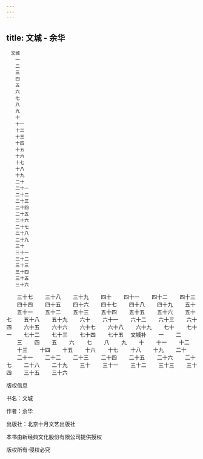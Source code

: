 ```yaml
---
---
---
```

title: 文城 - 余华
---


```
　文城
　　一
　　二
　　三
　　四
　　五
　　六
　　七
　　八
　　九
　　十
　　十一
　　十二
　　十三
　　十四
　　十五
　　十六
　　十七
　　十八
　　十九
　　二十
　　二十一
　　二十二
　　二十三
　　二十四
　　二十五
　　二十六
　　二十七
　　二十八
　　二十九
　　三十
　　三十一
　　三十二
　　三十三
　　三十四
　　三十五
　　三十六
```
　　三十七
　　三十八
　　三十九
　　四十
　　四十一
　　四十二
　　四十三
　　四十四
　　四十五
　　四十六
　　四十七
　　四十八
　　四十九
　　五十
　　五十一
　　五十二
　　五十三
　　五十四
　　五十五
　　五十六
　　五十七
　　五十八
　　五十九
　　六十
　　六十一
　　六十二
　　六十三
　　六十四
　　六十五
　　六十六
　　六十七
　　六十八
　　六十九
　　七十
　　七十一
　　七十二
　　七十三
　　七十四
　　七十五
　文城补
　　一
　　二
　　三
　　四
　　五
　　六
　　七
　　八
　　九
　　十
　　十一
　　十二
　　十三
　　十四
　　十五
　　十六
　　十七
　　十八
　　十九
　　二十
　　二十一
　　二十二
　　二十三
　　二十四
　　二十五
　　二十六
　　二十七
　　二十八
　　二十九
　　三十
　　三十一
　　三十二
　　三十三
　　三十四
　　三十五
　　三十六

版权信息

书名：文城

作者：余华

出版社：北京十月文艺出版社

本书由新经典文化股份有限公司提供授权

版权所有·侵权必究